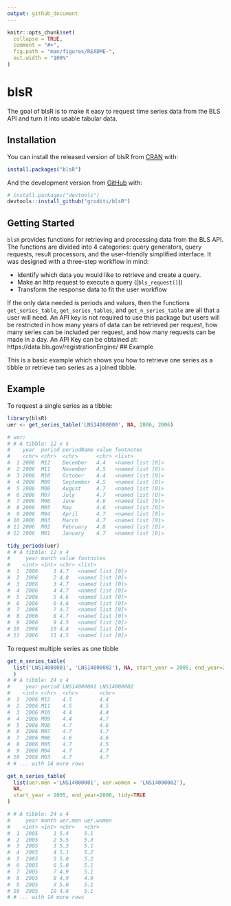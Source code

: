 ```yaml
---
output: github_document
---
```


<!-- README.md is generated from README.Rmd. Please edit that file -->

```r
knitr::opts_chunk$set(
  collapse = TRUE,
  comment = "#>",
  fig.path = "man/figures/README-",
  out.width = "100%"
)
```

# blsR

<!-- badges: start -->
<!-- badges: end -->

The goal of blsR is to make it easy to request time series data from the BLS API
and turn it into usable tabular data.

## Installation

You can install the released version of blsR from [CRAN](https://CRAN.R-project.org) with:

``` r
install.packages("blsR")
```

And the development version from [GitHub](https://github.com/) with:

``` r
# install.packages("devtools")
devtools::install_github("groditi/blsR")
```

## Getting Started

`blsR` provides functions for retrieving and processing data from the BLS API.
The functions are divided into 4 categories: query generators, query requests,
result processors, and the user-friendly simplified interface. It was designed 
with a three-step workflow in mind:

  * Identify which data you would like to retrieve and create a query.
  * Make an http request to execute a query ([`bls_request()`])
  * Transform the response data to fit the user workflow

If the only data needed is periods and values, then the functions
`get_series_table`, `get_series_tables`, and `get_n_series_table` are all that
a user will need. An API key is not required to use this package but users will
be restricted in how many years of data can be retrieved per request, how many
series can be included per request, and how many requests can be made in a day.
An API Key can be obtained at: https://data.bls.gov/registrationEngine/
## Example

This is a basic example which shows you how to retrieve one series as a tibble
or retrieve two series as a joined tibble.


## Example

To request a single series as a tibble:

``` r
library(blsR)
uer <- get_series_table('LNS14000000', NA, 2006, 2006)

# uer: 
# # A tibble: 12 x 5
#    year  period periodName value footnotes       
#    <chr> <chr>  <chr>      <chr> <list>          
#  1 2006  M12    December   4.4   <named list [0]>
#  2 2006  M11    November   4.5   <named list [0]>
#  3 2006  M10    October    4.4   <named list [0]>
#  4 2006  M09    September  4.5   <named list [0]>
#  5 2006  M08    August     4.7   <named list [0]>
#  6 2006  M07    July       4.7   <named list [0]>
#  7 2006  M06    June       4.6   <named list [0]>
#  8 2006  M05    May        4.6   <named list [0]>
#  9 2006  M04    April      4.7   <named list [0]>
# 10 2006  M03    March      4.7   <named list [0]>
# 11 2006  M02    February   4.8   <named list [0]>
# 12 2006  M01    January    4.7   <named list [0]>

tidy_periods(uer)
# # A tibble: 12 x 4
#     year month value footnotes       
#    <int> <int> <chr> <list>          
#  1  2006     1 4.7   <named list [0]>
#  2  2006     2 4.8   <named list [0]>
#  3  2006     3 4.7   <named list [0]>
#  4  2006     4 4.7   <named list [0]>
#  5  2006     5 4.6   <named list [0]>
#  6  2006     6 4.6   <named list [0]>
#  7  2006     7 4.7   <named list [0]>
#  8  2006     8 4.7   <named list [0]>
#  9  2006     9 4.5   <named list [0]>
# 10  2006    10 4.4   <named list [0]>
# 11  2006    11 4.5   <named list [0]>
```

To request multiple series as one tibble

``` r
get_n_series_table(
  list('LNS14000001', 'LNS14000002'), NA, start_year = 2005, end_year=2006
  )
# # A tibble: 24 x 4
#     year period LNS14000001 LNS14000002
#    <int> <chr>  <chr>       <chr>      
#  1  2006 M12    4.5         4.4        
#  2  2006 M11    4.5         4.5        
#  3  2006 M10    4.4         4.4        
#  4  2006 M09    4.4         4.7        
#  5  2006 M08    4.7         4.6        
#  6  2006 M07    4.7         4.7        
#  7  2006 M06    4.6         4.6        
#  8  2006 M05    4.7         4.5        
#  9  2006 M04    4.7         4.7        
# 10  2006 M03    4.7         4.7        
# # ... with 14 more rows

get_n_series_table(
  list(uer.men ='LNS14000001', uer.women = 'LNS14000002'),
  NA,
  start_year = 2005, end_year=2006, tidy=TRUE
)

# # A tibble: 24 x 4
#     year month uer.men uer.women
#    <int> <int> <chr>   <chr>    
#  1  2005     1 5.4     5.1      
#  2  2005     2 5.5     5.3      
#  3  2005     3 5.3     5.1      
#  4  2005     4 5.1     5.2      
#  5  2005     5 5.0     5.2      
#  6  2005     6 5.0     5.1      
#  7  2005     7 4.9     5.1      
#  8  2005     8 4.9     4.9      
#  9  2005     9 5.0     5.1      
# 10  2005    10 4.8     5.1      
# # ... with 14 more rows

```

